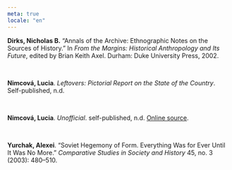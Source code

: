 ```yaml
---
meta: true
locale: "en"
---
```


**Dirks, Nicholas B.** “Annals of the Archive: Ethnographic Notes on the Sources of History.” In *From the Margins: Historical Anthropology and Its Future*, edited by Brian Keith Axel. Durham: Duke University Press, 2002.

<br/>

**Nimcová, Lucia**. *Leftovers: Pictorial Report on the State of the Country*. Self-published, n.d.

<br/>

**Nimcová, Lucia**. *Unofficial*. self-published, n.d. [Online source](https://www.luco.sk/booksi/un_bw.pdf).

<br/>

**Yurchak, Alexei**. “Soviet Hegemony of Form. Everything Was for Ever Until It Was No More.” *Comparative Studies in Society and History* 45, no. 3 (2003): 480–510.